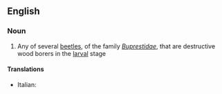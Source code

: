 ==English==

===Noun===
{{en-noun}}

# Any of several [[beetle]]s, of the family ''[[Buprestidae]]'', that are destructive wood borers in the [[larva]]l stage

====Translations====
{{trans-top|buprestid}}
*Italian: {{t|it|buprestide|m}}
{{trans-mid}}

{{trans-bottom}}